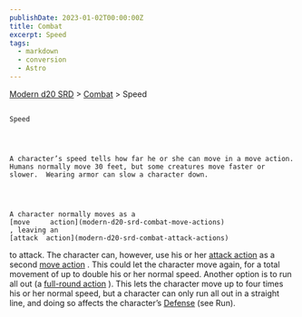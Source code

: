 ```yaml
---
publishDate: 2023-01-02T00:00:00Z
title: Combat
excerpt: Speed
tags:
  - markdown
  - conversion
  - Astro
---
```


[Modern d20 SRD](/#modernD20) > [Combat](modern-d20-srd-combat-index) > Speed

##

    Speed




    A character’s speed tells how far he or she can move in a move action. Humans normally move 30 feet, but some creatures move faster or slower.  Wearing armor can slow a character down.




    A character normally moves as a
    [move     action](modern-d20-srd-combat-move-actions)
    , leaving an
    [attack  action](modern-d20-srd-combat-attack-actions)
to attack. The character can, however, use his or her
[attack action](modern-d20-srd-combat-attack-actions)
as a second
[move action](modern-d20-srd-combat-move-actions)
. This could let the character move again, for a total movement of up to double his or her normal speed. Another option is to run all out (a
[full-round action](modern-d20-srd-combat-full-round-actions)
). This lets the character move up to four times his or her normal speed, but a character can only run all out in a straight line, and doing so affects the character’s
[Defense](modern-d20-srd-combat-defense)
(see Run).
